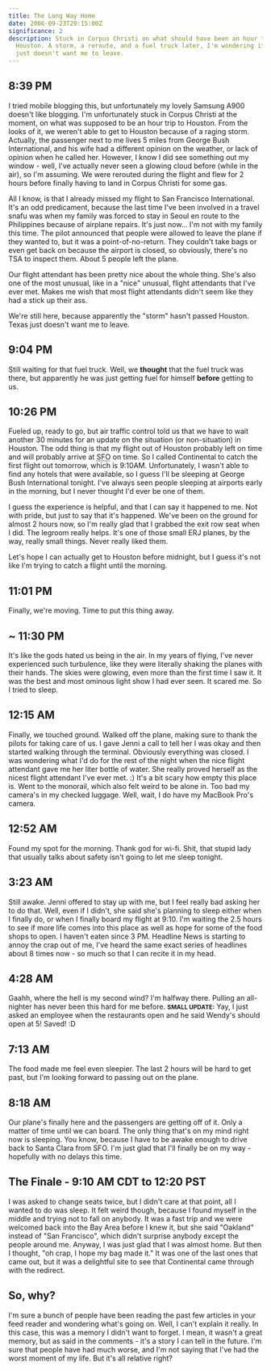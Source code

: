 ```yaml
---
title: The Long Way Home
date: 2006-09-23T20:15:00Z
significance: 2
description: Stuck in Corpus Christi on what should have been an hour trip to
  Houston. A storm, a reroute, and a fuel truck later, I'm wondering if Texas
  just doesn't want me to leave.
---
```


## 8:39 PM
I tried mobile blogging this, but unfortunately my lovely Samsung A900 doesn't like blogging. I'm unfortunately stuck in Corpus Christi at the moment, on what was supposed to be an hour trip to Houston. From the looks of it, we weren't able to get to Houston because of a raging storm. Actually, the passenger next to me lives 5 miles from George Bush International, and his wife had a different opinion on the weather, or lack of opinion when he called her. However, I know I did see something out my window - well, I've actually never seen a glowing cloud before (while in the air), so I'm assuming. We were rerouted during the flight and flew for 2 hours before finally having to land in Corpus Christi for some gas.

All I know, is that I already missed my flight to San Francisco International. It's an odd predicament, because the last time I've been involved in a travel snafu was when my family was forced to stay in Seoul en route to the Philippines because of airplane repairs. It's just now... I'm not with my family this time. The pilot announced that people were allowed to leave the plane if they wanted to, but it was a point-of-no-return. They couldn't take bags or even get back on because the airport is closed, so obviously, there's no TSA to inspect them. About 5 people left the plane.

Our flight attendant has been pretty nice about the whole thing. She's also one of the most unusual, like in a "nice" unusual, flight attendants that I've ever met. Makes me wish that most flight attendants didn't seem like they had a stick up their ass.

We're still here, because apparently the "storm" hasn't passed Houston. Texas just doesn't want me to leave.

## 9:04 PM
Still waiting for that fuel truck. Well, we **thought** that the fuel truck was there, but apparently he was just getting fuel for himself **before** getting to us.

## 10:26 PM
Fueled up, ready to go, but air traffic control told us that we have to wait another 30 minutes for an update on the situation (or non-situation) in Houston. The odd thing is that my flight out of Houston probably left on time and will probably arrive at <acronym title="San Francisco International">SFO</acronym> on time. So I called Continental to catch the first flight out tomorrow, which is 9:10AM. Unfortunately, I wasn't able to find any hotels that were available, so I guess I'll be sleeping at George Bush International tonight. I've always seen people sleeping at airports early in the morning, but I never thought I'd ever be one of them.

I guess the experience is helpful, and that I can say it happened to me. Not with pride, but just to say that it's happened. We've been on the ground for almost 2 hours now, so I'm really glad that I grabbed the exit row seat when I did. The legroom really helps. It's one of those small ERJ planes, by the way, really small things. Never really liked them.

Let's hope I can actually get to Houston before midnight, but I guess it's not like I'm trying to catch a flight until the morning.

## 11:01 PM
Finally, we're moving. Time to put this thing away.

## ~ 11:30 PM
It's like the gods hated us being in the air. In my years of flying, I've never experienced such turbulence, like they were literally shaking the planes with their hands. The skies were glowing, even more than the first time I saw it. It was the best and most ominous light show I had ever seen. It scared me. So I tried to sleep.

## 12:15 AM
Finally, we touched ground. Walked off the plane, making sure to thank the pilots for taking care of us. I gave Jenni a call to tell her I was okay and then started walking through the terminal. Obviously everything was closed. I was wondering what I'd do for the rest of the night when the nice flight attendant gave me her liter bottle of water. She really proved herself as the nicest flight attendant I've ever met. :) It's a bit scary how empty this place is. Went to the monorail, which also felt weird to be alone in. Too bad my camera's in my checked luggage. Well, wait, I do have my MacBook Pro's camera.

## 12:52 AM
Found my spot for the morning. Thank god for wi-fi. Shit, that stupid lady that usually talks about safety isn't going to let me sleep tonight.

## 3:23 AM
Still awake. Jenni offered to stay up with me, but I feel really bad asking her to do that. Well, even if I didn't, she said she's planning to sleep either when I finally do, or when I finally board my flight at 9:10. I'm waiting the 2.5 hours to see if more life comes into this place as well as hope for some of the food shops to open. I haven't eaten since 3 PM. Headline News is starting to annoy the crap out of me, I've heard the same exact series of headlines about 8 times now - so much so that I can recite it in my head.

## 4:28 AM
Gaahh, where the hell is my second wind? I'm halfway there. Pulling an all-nighter has never been this hard for me before. **<small>SMALL UPDATE:</small>** Yay, I just asked an employee when the restaurants open and he said Wendy's should open at 5! Saved! :D

## 7:13 AM
The food made me feel even sleepier. The last 2 hours will be hard to get past, but I'm looking forward to passing out on the plane.

## 8:18 AM
Our plane's finally here and the passengers are getting off of it. Only a matter of time until we can board. The only thing that's on my mind right now is sleeping. You know, because I have to be awake enough to drive back to Santa Clara from SFO. I'm just glad that I'll finally be on my way - hopefully with no delays this time.

## The Finale - 9:10 AM CDT to 12:20 PST
I was asked to change seats twice, but I didn't care at that point, all I wanted to do was sleep. It felt weird though, because I found myself in the middle and trying not to fall on anybody. It was a fast trip and we were welcomed back into the Bay Area before I knew it, but she said "Oakland" instead of "San Francisco", which didn't surprise anybody except the people around me.  Anyway, I was just glad that I was almost home. But then I thought, "oh crap, I hope my bag made it." It was one of the last ones that came out, but it was a delightful site to see that Continental came through with the redirect.

## So, why?
I'm sure a bunch of people have been reading the past few articles in your feed reader and wondering what's going on. Well, I can't explain it really. In this case, this was a memory I didn't want to forget. I mean, it wasn't a great memory, but as said in the comments - it's a story I can tell in the future. I'm sure that people have had much worse, and I'm not saying that I've had the worst moment of my life. But it's all relative right?

[1]: http://flickr.com/photos/avalonstar/251075743/
